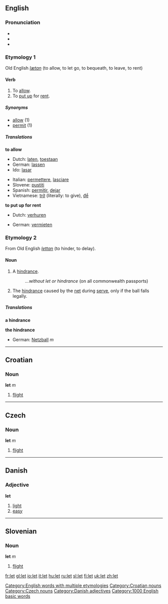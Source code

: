 {{see|Let}}

==English==

{{rank|whole|find|got|192|let|world|thing|set}}

===Pronunciation===
*{{SAMPA|/lEt/}}
*{{IPA|/lεt/}}
*{{audio|en-us-let.ogg|Audio (US)}}

===Etymology 1===
Old English ''[[lætan]]'' (to allow, to let go, to bequeath, to leave, to rent)

====Verb====
{{en-verb|lets|letting|let}}

#To [[allow]].
#To [[put up]] for [[rent]].

=====Synonyms=====
*[[allow]] (1)
*[[permit]] (1)

=====Translations=====
'''to allow'''
{{top}}
*Dutch: [[laten]], [[toestaan]]
*German: [[lassen]]
*Ido: [[lasar]]
{{mid}}
*Italian: [[permettere]], [[lasciare]]
*Slovene: [[pustiti]]
*Spanish: [[permitir]], [[dejar]]
*Vietnamese: [[trở]] (literally: to give), [[để]]
{{bottom}}

'''to put up for rent'''
{{top}}
*Dutch: [[verhuren]]
{{mid}}
*German: [[vermieten]]
{{bottom}}

===Etymology 2===
From Old English ''[[lettan]]'' (to hinder, to delay).

====Noun====
{{en-noun}}

#A [[hindrance]].
#:''...without let or hindrance'' (on all commonwealth passports)
# {{cattag|tennis}} The [[hindrance]] caused by the [[net]] during [[serve]], only if the ball falls legally.

=====Translations=====
'''a hindrance'''
{{top}}
{{mid}}
{{bottom}}

'''the hindrance'''
{{top}}
*German: [[Netzball]] ''m''
{{mid}}
{{bottom}}

[[Category:English words with multiple etymologies]]

----

==Croatian==

===Noun===
'''let''' ''m''

#[[flight]]

[[Category:Croatian nouns]]

----

==Czech==

===Noun===
'''let''' ''m''

#[[flight]]

[[Category:Czech nouns]]

----

==Danish==

===Adjective===
'''let'''

#[[light]]
#[[easy]]

[[Category:Danish adjectives]]

----

==Slovenian==

===Noun===
'''let''' ''m''

# [[flight]]

[[Category:1000 English basic words]]

[[fr:let]]
[[gl:let]]
[[io:let]]
[[it:let]]
[[hu:let]]
[[ru:let]]
[[sl:let]]
[[fi:let]]
[[uk:let]]
[[zh:let]]